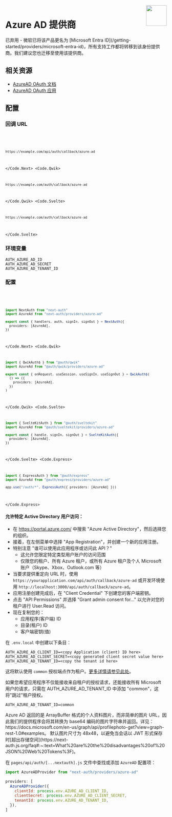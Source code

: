 
<img align="right" src="/img/providers/azure.svg" height="64" width="64" />

# Azure AD 提供商

<Callout type="warning">
  已弃用 - 微软已将该产品更名为 [Microsoft Entra
  ID](/getting-started/providers/microsoft-entra-id)，所有支持工作都将转移到该身份提供商。我们建议您也迁移至使用该提供商。
</Callout>

## 相关资源

- [AzureAD OAuth 文档](https://docs.microsoft.com/en-us/azure/active-directory/develop/v2-oauth2-auth-code-flow/)
- [AzureAD OAuth 应用](https://docs.microsoft.com/en-us/azure/active-directory/develop/quickstart-register-app/)

## 配置

### 回调 URL

<Code>
  <Code.Next>

```bash
https://example.com/api/auth/callback/azure-ad
```

  </Code.Next>
  <Code.Qwik>

```bash
https://example.com/auth/callback/azure-ad
```

  </Code.Qwik>
  <Code.Svelte>

```bash
https://example.com/auth/callback/azure-ad
```

  </Code.Svelte>
</Code>

### 环境变量

```
AUTH_AZURE_AD_ID
AUTH_AZURE_AD_SECRET
AUTH_AZURE_AD_TENANT_ID
```

### 配置

<Code>
  <Code.Next>

```ts filename="/auth.ts"
import NextAuth from "next-auth"
import AzureAd from "next-auth/providers/azure-ad"

export const { handlers, auth, signIn, signOut } = NextAuth({
  providers: [AzureAd],
})
```

  </Code.Next>
  <Code.Qwik>
  
```ts filename="/src/routes/plugin@auth.ts"
import { QwikAuth$ } from "@auth/qwik"
import AzureAd from "@auth/qwik/providers/azure-ad"

export const { onRequest, useSession, useSignIn, useSignOut } = QwikAuth$(
  () => ({
    providers: [AzureAd],
  })
)
```

  </Code.Qwik>
  <Code.Svelte>

```ts filename="/src/auth.ts"
import { SvelteKitAuth } from "@auth/sveltekit"
import AzureAd from "@auth/sveltekit/providers/azure-ad"

export const { handle, signIn, signOut } = SvelteKitAuth({
  providers: [AzureAd],
})
```

  </Code.Svelte>
  <Code.Express>

```ts filename="/src/app.ts"
import { ExpressAuth } from "@auth/express"
import AzureAd from "@auth/express/providers/azure-ad"

app.use("/auth/*", ExpressAuth({ providers: [AzureAd] }))
```

  </Code.Express>
</Code>

#### 允许特定 Active Directory 用户访问：

- 在 https://portal.azure.com/ 中搜索 "Azure Active Directory"，然后选择您的组织。
- 接着，在左侧菜单中选择 "App Registration"，并创建一个新的应用注册。
- 特别注意 "谁可以使用此应用程序或访问此 API？"
  - 这允许您限定特定类型用户账户的访问范围
  - 仅限您的租户、所有 Azure 租户，或所有 Azure 租户及个人 Microsoft 账户（Skype、Xbox、Outlook.com 等）
- 当要求提供重定向 URL 时，使用 `https://yourapplication.com/api/auth/callback/azure-ad` 或开发环境使用 `http://localhost:3000/api/auth/callback/azure-ad`。
- 应用注册创建完成后，在 "Client Credential" 下创建您的客户端密钥。
- 点击 "API Permissions" 并选择 "Grant admin consent for..." 以允许对您的租户进行 User.Read 访问。
- 现在复制您的：
  - 应用程序(客户端) ID
  - 目录(租户) ID
  - 客户端密钥(值)

在 `.env.local` 中创建以下条目：

```
AUTH_AZURE_AD_CLIENT_ID=<copy Application (client) ID here>
AUTH_AZURE_AD_CLIENT_SECRET=<copy generated client secret value here>
AUTH_AZURE_AD_TENANT_ID=<copy the tenant id here>
```

这将默认使用 `common` 授权端点作为租户。[更多详情请参见此处](https://docs.microsoft.com/en-us/azure/active-directory/develop/active-directory-v2-protocols#endpoints)。

如果您希望应用程序不仅能接收来自租户的授权请求，还能接收所有 Microsoft 用户的请求，只需在 AUTH_AZURE_AD_TENANT_ID 中添加 "common"，这将"跳过"租户授权。

```
AUTH_AZURE_AD_TENANT_ID=common
```

<Callout type="info">
  Azure AD 返回的是 ArrayBuffer 格式的个人资料图片，而非简单的图片
  URL，因此我们的提供程序会将其转换为 base64 编码的图片字符串并返回。详见：
  https://docs.microsoft.com/en-us/graph/api/profilephoto-get?view=graph-rest-1.0#examples。
  默认图片尺寸为 48x48，以避免当会话以 JWT
  形式保存时[超出存储空间](https://next-auth.js.org/faq#:~:text=What%20are%20the%20disadvantages%20of%20JSON%20Web%20Tokens%3F)。
</Callout>

在 `pages/api/auth/[...nextauth].js` 文件中查找或添加 `AzureAD` 配置项：

```js
import AzureADProvider from "next-auth/providers/azure-ad"

providers: [
  AzureADProvider({
    clientId: process.env.AZURE_AD_CLIENT_ID,
    clientSecret: process.env.AZURE_AD_CLIENT_SECRET,
    tenantId: process.env.AZURE_AD_TENANT_ID,
  }),
]
```

